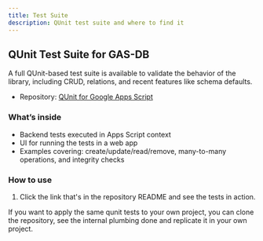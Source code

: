 ```yaml
---
title: Test Suite
description: QUnit test suite and where to find it
---
```


## QUnit Test Suite for GAS-DB

A full QUnit-based test suite is available to validate the behavior of the library, including CRUD, relations, and recent features like schema defaults.

- Repository: [QUnit for Google Apps Script](https://github.com/DanielZamb/qunit-for-google-appscript)

### What’s inside

- Backend tests executed in Apps Script context
- UI for running the tests in a web app
- Examples covering: create/update/read/remove, many-to-many operations, and integrity checks

### How to use

1. Click the link that's in the repository README and see the tests in action.

If you want to apply the same qunit tests to your own project, you can clone the repository, see the internal plumbing done and replicate it in your own project.
